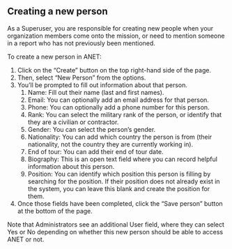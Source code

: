 
<Meta title="2. ANET Superuser Stories/New Person" />

## Creating a new person

As a Superuser, you are responsible for creating new people when your organization members come
onto the mission, or need to mention someone in a report who has not previously been mentioned.

To create a new person in ANET:

1. Click on the “Create” button on the top right-hand side of the page.
1. Then, select “New Person” from the options.
1. You’ll be prompted to fill out information about that person.
    1. Name: Fill out their name (last and first names).
    1. Email: You can optionally add an email address for that person.
    1. Phone: You can optionally add a phone number for this person.
    1. Rank: You can select the military rank of the person, or identify that they are a civilian or
       contractor.
    1. Gender: You can select the person’s gender.
    1. Nationality: You can add which country the person is from (their nationality, not the country
       they are currently working in).
    1. End of tour: You can add their end of tour date.
    1. Biography: This is an open text field where you can record helpful information about this person.
    1. Position: You can identify which position this person is filling by searching for the
       position. If their position does not already exist in the
       system, you can leave this blank and create the position for them.
1. Once those fields have been completed, click the “Save person” button at the bottom of the page.

Note that Administrators see an additional User field, where they can select Yes or No depending
on whether this new person should be able to access ANET or not.
